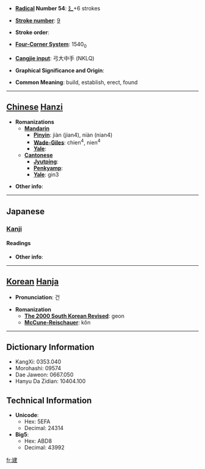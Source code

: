 * '''[[Wiktionary:Chinese radical index| Radical]] Number 54''': [[Wiktionary:Chinese radical index 廴|廴]]+6 strokes

* '''[[Wiktionary:Chinese total strokes index|Stroke number]]''': [[Wiktionary:Chinese total strokes index 9|9]]

* '''Stroke order''': 

* '''[[Wiktionary:Chinese four corner index|Four-Corner System]]''': 1540<sub>0</sub>

* '''[[Wiktionary:Chinese Cangjie index|Cangjie input]]''': 弓大中手 (NKLQ)

* '''Graphical Significance and Origin''': 

* '''Common Meaning''': build, establish, erect, found

----

== [[Chinese]] [[Hanzi]] ==

* '''Romanizations'''
** '''[[Mandarin]]'''
*** '''[[Pinyin]]''': jiàn (jian4), niàn (nian4)
*** '''[[Wade-Giles]]''': chien<sup>4</sup>, nien<sup>4</sup>
*** '''[[Yale]]''': 
** '''[[Cantonese]]'''
*** '''[[Jyutping]]''':
*** '''[[Penkyamp]]''': 
*** '''[[Yale]]''': gin3

* '''Other info''': 

----

==Japanese==
===[[Kanji]]===
{{ja-kanji|grade=4}}
====Readings====
{{ja-readings|on=[[けん]] (ken), [[こん]] (kon)
|kun=[[たてる]] (tateru)
}}

* '''Other info''':  

----

== [[Korean]] [[Hanja]] ==

* '''Pronunciation''': 건

* '''Romanization'''
** '''[[The 2000 South Korean Revised Romanization|The 2000 South Korean Revised]]''': geon
** '''[[McCune-Reischauer]]''': kŏn

----

== Dictionary Information ==

* KangXi: 0353.040
* Morohashi: 09574
* Dae Jaweon: 0667.050
* Hanyu Da Zidian: 10404.100

== Technical Information ==

* '''Unicode''':
** Hex: 5EFA
** Decimal: 24314
* '''Big5''':
** Hex: ABD8
** Decimal: 43992

[[fr:建]]
